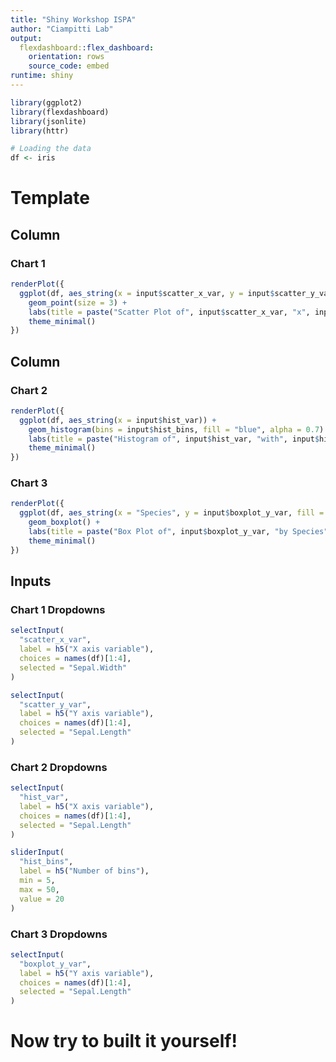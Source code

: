 ---
title: "Shiny Workshop ISPA"
author: "Ciampitti Lab"
output: 
  flexdashboard::flex_dashboard:
    orientation: rows
    source_code: embed
runtime: shiny
---

```{r setup, include=FALSE}
library(ggplot2)
library(flexdashboard)
library(jsonlite)
library(httr)

# Loading the data
df <- iris
```

Template
=====================================  
    
Column {data-width=600}
-------------------------------------
    
### Chart 1
    
```{r}
renderPlot({
  ggplot(df, aes_string(x = input$scatter_x_var, y = input$scatter_y_var, color = "Species")) +
    geom_point(size = 3) +
    labs(title = paste("Scatter Plot of", input$scatter_x_var, "x", input$scatter_y_var)) +
    theme_minimal()
})
```
   
Column {data-width=400}
-------------------------------------
   
### Chart 2

```{r}
renderPlot({
  ggplot(df, aes_string(x = input$hist_var)) +
    geom_histogram(bins = input$hist_bins, fill = "blue", alpha = 0.7) +
    labs(title = paste("Histogram of", input$hist_var, "with", input$hist_bins, "Bins"), x = input$hist_var, y = "Frequency") +
    theme_minimal()
})
```   
 
### Chart 3
    
```{r}
renderPlot({
  ggplot(df, aes_string(x = "Species", y = input$boxplot_y_var, fill = "Species")) +
    geom_boxplot() +
    labs(title = paste("Box Plot of", input$boxplot_y_var, "by Species"), x = "Species", y = input$boxplot_y_var) +
    theme_minimal()
})
```

Inputs {.sidebar}
-------------------------------------
### Chart 1 Dropdowns

```{r}
selectInput(
  "scatter_x_var", 
  label = h5("X axis variable"), 
  choices = names(df)[1:4],
  selected = "Sepal.Width"
)

selectInput(
  "scatter_y_var", 
  label = h5("Y axis variable"), 
  choices = names(df)[1:4],
  selected = "Sepal.Length"
)
```

### Chart 2 Dropdowns

```{r}
selectInput(
  "hist_var", 
  label = h5("X axis variable"), 
  choices = names(df)[1:4],
  selected = "Sepal.Length"
)

sliderInput(
  "hist_bins", 
  label = h5("Number of bins"),
  min = 5,
  max = 50,
  value = 20
)
```

### Chart 3 Dropdowns

```{r}
selectInput(
  "boxplot_y_var", 
  label = h5("Y axis variable"), 
  choices = names(df)[1:4],
  selected = "Sepal.Length"
)
```

Now try to built it yourself! {data-orientation=rows}
=====================================


